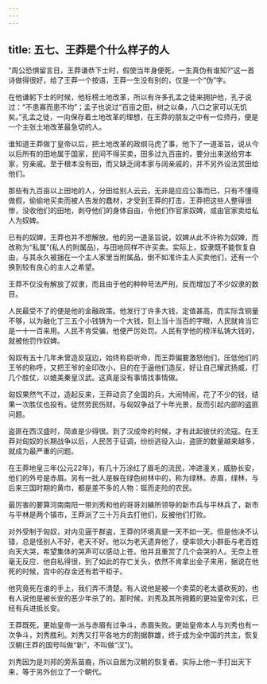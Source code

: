```yaml
---
---
---
```

title: 五七、王莽是个什么样子的人
---



“周公恐惧留言日，王莽谦恭下士时，假使当年身便死，一生真伪有谁知?”这一首诗做得很好，给了王莽一个按语，王莽一生没有别的，仅是一个“伪”字。

在他谦躬下士的时候，他标榜土地改革，所以有许多孔孟之徒来拥护他，孔子说过：“不患寡而患不均”；孟子也说过“百亩之田，树之以桑，八口之家可以无饥矣。”孔孟之徒，一向保存着土地改革的理想，在王莽的朋友之中有一位师丹，便是一个主张土地改革最急切的人。

谁知道王莽做丁皇帝以后，把土地改革的政纲马虎了事，他下了一道圣旨，说从今以后所有的田地属于国家，民间不得买卖，田多过九百亩的，要分出来送给穷本家，穷亲戚。至于根本没有田，而又缺乏阔本家与阔亲戚的，并不另外设法赏田给他们。

那些有九百亩以上田地的人，分田给别人云云，无非是应应公事而已，只有不懂得做假，偷偷地买卖而被人告发的蠢材，才受到王莽的打击，王莽把这些人整得很惨，没收他们的田地，剥夺他们的身体自由，令他们作官家奴婢，或由官家卖给私人为奴婢。

已有的奴婢，王莽也并不想解放。他的另一道圣旨说，奴婢从此不许称为奴婢，而改称为“私属”(私人的附属品)，与田地同样不许买卖。实际上，奴隶既不能恢复自由，与其永久被捆在一个主人家里当附属品，倒不如准许主人买卖他们，还有一个换到较有良心的主人之希望。

王莽不仅没有解放了奴隶，而且由于他的种种苛法严刑，反而增加了不少奴隶的数目。

人民最受不了的便是他的金融政策。他发行丁许多大钱，定值甚高，而实际含铜量不够，以为融化丁三五个小钱铸为一个大钱，刻上当十当百的字眼，人民就肯当它是一十一百来用。人民不肯受骗，他便严厉处罚。人民有学他的榜洋私铸大钱的，就被他罚作奴婢。

匈奴有五十几年未曾造反寇边，始终称臣听命，而王莽偏要激怒他们，压低他们的王爷的称呼，又把王爷的金印改小，目的在于逼他们造反，好让自己耀武扬威，打几个胜仗，以媲美秦皇汉武。这真是没有事情找事情做。

匈奴果然气不过，造起反来，王莽动员了全国的兵，大闹特闹，花了不少的钱，结果一次胜仗也投有。徒然劳民伤财。与匈奴争战了十年光景，反而引起内部的盗匪问题。

盗匪在西汉盛时，简直是少得很。到了汉成帝的时候，才有此起彼伏的流寇。在王莽对匈奴的长期战争以后，人民苦于征调，纷纷逃役入山，盗匪的数量越来越多，就成为最严重的问题。

在王莽地皇三年(公元22年)，有几十万涂红了眉毛的流民，冲进潼关，威胁长安，他们的外号是赤眉。另有一批人是躲在绿色树林中的，称为绿林。赤眉，绿林，与后来三国时期的黄巾，都是差不多的人物：铤而走险的农民。

最厉害的要算河南南阳一带刘秀和他的哥哥刘縯所领导的新市兵与平林兵了，新市与平林是两个镇市，王莽派了三十万兵去打他们，反被他们打败。

对外受制于匈奴，对内见逼于群盗，王莽的环境真是一天不如一天。但是他决不认错，总是怪别人不好，老天不好。他以为老天遗弃他了，便率领大小群臣与老百姓向天大哭，希望集体的哭声可以感动上苍。他并且重赏了几个会哭的人。无奈上苍毫无反应．他自私得很，到了如此的存亡关头，依然不肯拿出金子来用，据说在他死的时候，宫中的存金还有若干柜子。

他究竟死在谁的手上，我们弄不清楚。有人说他是被一个卖菜的老太婆砍死的，也有人说他是被长安的恶少年杀了的。那时候，刘秀及其所拥戴的更始皇帝刘玄，已经有兵进抵长安。

王莽既死，更始皇帝一派与赤眉有过争斗，赤眉失败。更始皇帝本人与刘秀也有一次争斗，刘秀胜利。刘秀又打平各地方的割据群雄，终于成为全中国的共主，恢复汉朝(王莽的国号叫做“新”，不叫做“汉”)。

刘秀因为是刘邦的旁系苗裔，所以自居为汉朝的恢复者。实际上他一手打出天下来，等于另外创立了一个朝代。